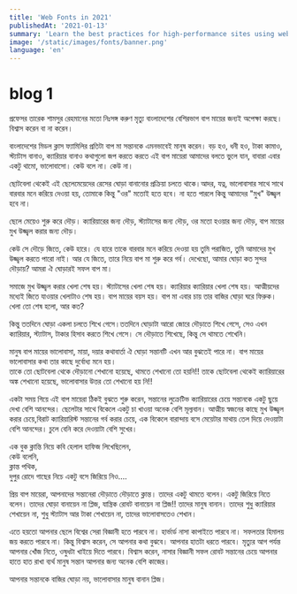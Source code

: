 ```yaml
---
title: 'Web Fonts in 2021'
publishedAt: '2021-01-13'
summary: 'Learn the best practices for high-performance sites using web fonts, updated for 2021.'
image: '/static/images/fonts/banner.png'
language: 'en'
---
```


# blog 1

প্রফেসর তারেক শামসুর রেহমানের মতো নিঃসঙ্গ করুণ মৃত্যু বাংলাদেশের বেশিরভাগ বাপ মায়ের জন্যই অপেক্ষা করছে। বিশ্বাস করেন বা না করেন।

বাংলাদেশের মিডল ক্লাস ফ্যামিলির প্রতিটা বাপ মা সন্তানকে এমনভাবেই মানুষ করেন। বড় হও, ধনী হও, টাকা কামাও, স্ট্যাটাস বানাও, ক্যারিয়ার বানাও কথাগুলো জপ করতে করতে এই বাপ মায়েরা আমাদের বলতে ভুলে যান, বাবারা এবার একটু থামো, ভালোবাসো। কেউ বলে না। কেউ না।

ছোটবেলা থেকেই এই ছেলেমেয়েদের রেসের ঘোড়া বানানোর প্রক্রিয়া চলতে থাকে।আদর, যত্ন, ভালোবাসার সাথে সাথে বারবার মনে করিয়ে দেওয়া হয়, তোমাকে কিন্তু "ওর" মতোই হতে হবে। না হতে পারলে কিন্তু আমাদের "মুখ" উজ্জ্বল হবে না।

ছেলে মেয়েও শুরু করে দৌড়। ক্যারিয়ারের জন্য দৌড়, স্ট্যাটাসের জন্য দৌড়, ওর মতো হওয়ার জন্য দৌড়, বাপ মায়ের মুখ উজ্জ্বল করার জন্য দৌড়।

কেউ সে দৌড়ে জিতে, কেউ হারে। যে হারে তাকে বারবার মনে করিয়ে দেওয়া হয় তুমি পরাজিত, তুমি আমাদের মুখ উজ্জ্বল করতে পারো নাই। আর যে জিতে, তারে নিয়ে বাপ মা শুরু করে গর্ব। দেখেছো, আমার ঘোড়া কত সুন্দর দৌড়ায়? আমরা ঐ ঘোড়ারই সফল বাপ মা।

সমাজে মুখ উজ্জ্বল করার খেলা শেষ হয়। স্ট্যাটাসের খেলা শেষ হয়। ক্যারিয়ার ক্যারিয়ার খেলা শেষ হয়। আত্মীয়দের মধ্যেই জিতে যাওয়ার খেলাটাও শেষ হয়। বাপ মায়ের বয়স হয়। বাপ মা এবার চায় তার বাজির ঘোড়া ঘরে ফিরুক। খেলা তো শেষ হলো, আর কত?

কিন্তু ততদিনে ঘোড়া একলা চলতে শিখে গেসে।ততদিনে ঘোড়াটা আরো জোরে দৌড়াতে শিখে গেসে, সেও এখন ক্যারিয়ার, স্ট্যাটাস, টাকার হিসাব করতে শিখে গেসে। সে দৌড়াতে শিখেছে, কিন্তু সে থামতে শেখেনি।

মানুষ বাপ মায়ের ভালোবাসা, মায়া, দয়ার কথাবার্তা ঐ ঘোড়া সন্তানটি এখন আর বুঝতেই পারে না। বাপ মায়ের ভালোবাসার কথা তার কাছে দুর্বোধ্য মনে হয়।  
তাকে তো ছোটবেলা থেকে দৌড়ানো শেখানো হয়েছে, থামতে শেখানো তো হয়নি!! তাকে ছোটবেলা থেকেই ক্যারিয়ারের অঙ্ক শেখানো হয়েছে, ভালোবাসার উত্তর তো শেখানো হয় নি!!

একটা সময় গিয়ে এই বাপ মায়েরা ঠিকই বুঝতে শুরু করেন, সন্তানের লুক্রেটিভ ক্যারিয়ারের চেয়ে সন্তানকে একটু ছুয়ে দেখা বেশি আনন্দের। ছেলেটার সাথে বিকেলে একটু চা খাওয়া অনেক বেশি মূল্যবান। আত্মীয় স্বজনের কাছে মুখ উজ্জ্বল করার চেয়ে,বিরাট ক্যারিয়ারিস্ট সন্তানের গর্ব করার চেয়ে, এক বিকেলে বারান্দায় বসে মেয়েটার মাথায় তেল দিয়ে দেওয়াটা বেশি আনন্দের। চুলে বেনি করে দেওয়াটা বেশি সুখের।

এক বুক ক্লান্তি নিয়ে কবি হেলাল হাফিজ লিখেছিলেন,  
কেউ বলেনি,  
ক্লান্ত পথিক,  
দুপুর রোদে গাছের নিচে একটু বসে জিরিয়ে নিও....

প্রিয় বাপ মায়েরা, আপনাদের সন্তানেরা দৌড়াতে দৌড়াতে ক্লান্ত। তাদের একটু থামতে বলেন। একটু জিরিয়ে নিতে বলেন। তাদের ঘোড়া বানায়েন না প্লিজ, যান্ত্রিক রোবট বানায়েন না প্লিজ!! তাদের মানুষ বানান। তাদের শুধু ক্যারিয়ার শেখায়েন না, শুধু স্ট্যাটাস আর টাকা শেখায়েন না, তাদের ভালোবাসতেও শেখান।

এতে হয়তো আপনার ছেলে বিশ্বের সেরা বিজ্ঞানী হতে পারবে না। হার্ভার্ড নাসা কাপাইতে পারবে না। সফলতার হিমালয় জয় করতে পারবে না। কিন্তু বিশ্বাস করেন, সে আপনার কথা বুঝবে। আপনার হাতটা ধরতে পারবে। মৃত্যুর আগ পর্যন্ত আপনার খোঁজ নিতে, ওষুধটা খাইয়ে দিতে পারবে। বিশ্বাস করেন, নাসার বিজ্ঞানী সফল রোবট সন্তানের চেয়ে আপনার হাতে হাত রাখা ব্যর্থ মানুষ সন্তান আপনার জন্য অনেক বেশি কাজের।

আপনার সন্তানকে বাজির ঘোড়া নয়, ভালোবাসার মানুষ বানান প্লিজ।
